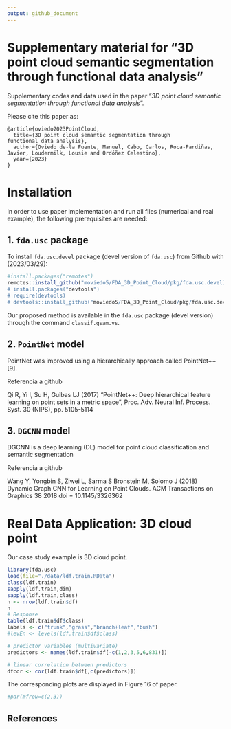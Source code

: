 ```yaml
---
output: github_document
---
```


#  Supplementary material for "3D point cloud semantic segmentation through functional data analysis"

Supplementary codes and data used in the paper "*3D point cloud semantic segmentation through functional data analysis*".


Please cite this paper as:

```
@article{oviedo2023PointCloud,
  title={3D point cloud semantic segmentation through
functional data analysis},
  author={Oviedo de-la Fuente, Manuel, Cabo, Carlos, Roca-Pardiñas, Javier, Loudermilk, Lousie and Ordóñez Celestino},
  year={2023}
}
```

# Installation  
In order to use paper implementation and run all files (numerical and real example), the following prerequisites are needed:


## 1. `fda.usc` package
To install `fda.usc.devel` package (devel version of `fda.usc`) from Github with (2023/03/29):

```r
#install.packages("remotes")
remotes::install_github("moviedo5/FDA_3D_Point_Cloud/pkg/fda.usc.devel)
# install.packages("devtools")
# require(devtools)
# devtools::install_github("moviedo5/FDA_3D_Point_Cloud/pkg/fda.usc.devel")
```


Our proposed method is  available in the `fda.usc` package (devel version) through the command  `classif.gsam.vs`.


## 2. `PointNet` model 

PointNet was improved using a hierarchically approach called PointNet++ [9].

Referencia a github

Qi R, Yi l, Su H, Guibas LJ (2017) "PointNet++: Deep hierarchical
feature learning on point sets in a metric space", Proc. Adv. Neural Inf.
Process. Syst. 30 (NIPS), pp. 5105-5114


##  3. `DGCNN` model

DGCNN is a deep learning (DL) model for point cloud classification and semantic segmentation

Referencia a github

Wang Y, Yongbin S, Ziwei L, Sarma S Bronstein M, Solomo J (2018)
Dynamic Graph CNN for Learning on Point Clouds. ACM Transactions
on Graphics 38 2018 doi = 10.1145/3326362

<!--# Simulation (Numerical Studies)

+ `./inst/script/Simulation.R`: Code for main simulation.
  
```r
library(fda.usc.devel)
# source("./R/Simulation.R")
```
-->

# Real Data Application: 3D cloud point

Our case study example is 3D cloud point.


```r
library(fda.usc)
load(file="./data/ldf.train.RData")
class(ldf.train)
sapply(ldf.train,dim)
sapply(ldf.train,class)
n <- nrow(ldf.train$df)
n
# Response
table(ldf.train$df$class)
labels <- c("trunk","grass","branch+leaf","bush")
#levEn <- levels(ldf.train$df$class)

# predictor variables (multivariate)
predictors <- names(ldf.train$df[-c(1,2,3,5,6,831)])

# linear correlation between predictors
dfcor <- cor(ldf.train$df[,c(predictors)])

```

The corresponding plots are displayed in Figure 16 of paper. 

```r
#par(mfrow=c(2,3))
```

 

## References

